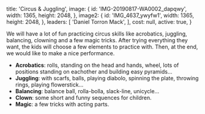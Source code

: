 
  title: 'Circus & Juggling',
  image: {
    id: 'IMG-20190817-WA0002_dapqwy',
    width: 1365,
    height: 2048,
  },
  image2: {
    id: 'IMG_4637_ywyfw1',
    width: 1365,
    height: 2048,
  },
  leaders: [
    'Daniel Torron Mack',
  ],
  cost: null,
  active: true,
}

We will have a lot of fun practicing circus skills like acrobatics, juggling, balancing, clowning and a few magic tricks. After trying everything they want, the kids will choose a few elements to practice with. Then, at the end, we would like to make a nice performance.

- **Acrobatics**: rolls, standing on the head and hands, wheel, lots of positions standing on eachother and building easy pyramids...
- **Juggling**: with scarfs, balls, playing diabolo, spinning the plate, throwing rings, playing flowerstick...
- **Balancing**: balance ball, rolla-bolla, slack-line, unicycle...
- **Clown**: some short and funny sequences for children.
- **Magic**: a few tricks with acting parts.

